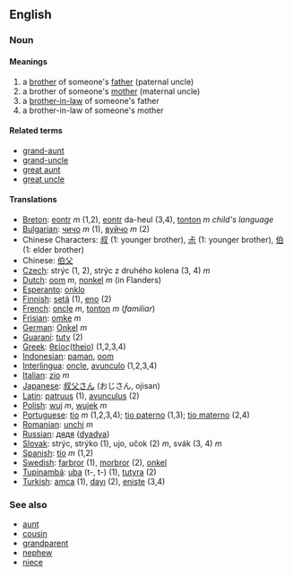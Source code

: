 ==English==
===Noun===
====Meanings====
#a [[brother]] of someone's [[father]] (paternal uncle)
#a brother of someone's [[mother]] (maternal uncle)
#a [[brother-in-law]] of someone's father
#a brother-in-law of someone's mother

====Related terms====
*[[grand-aunt]]
*[[grand-uncle]]
*[[great aunt]]
*[[great uncle]]

====Translations====
*[[Breton]]: [[eontr]] ''m'' (1,2), [[eontr]] da-heul (3,4), [[tonton]] ''m'' ''child's language''
*[[Bulgarian]]: [[чичо]] ''m'' (1), [[вуйчо]] ''m'' (2)
*Chinese Characters: [[叔]] (1: younger brother), [[尗]] (1: younger brother), [[伯]] (1: elder brother)
*Chinese: [[伯父]]
*[[Czech]]: strýc (1, 2), strýc z druhého kolena (3, 4) ''m'' 
*[[Dutch]]: [[oom]] ''m'', [[nonkel]] ''m'' (in Flanders)
*[[Esperanto]]: [[onklo]]
*[[Finnish]]: [[setä]] (1), [[eno]] (2)
*[[French]]: [[oncle]] ''m'', [[tonton]] ''m'' (''familiar'')
*[[Frisian]]: [[omke]] ''m''
*[[German]]: [[Onkel]] ''m''
*[[Guaraní]]: [[tuty]] (2)
*[[Greek]]: [[θείος]]([[theio]]) (1,2,3,4)
*[[Indonesian]]: [[paman]], [[oom]]
*[[Interlingua]]: [[oncle]], [[avunculo]] (1,2,3,4)
*[[Italian]]: [[zio]] ''m''
*[[Japanese]]: [[叔父さん]] (おじさん, ojisan)
*[[Latin]]: [[patruus]] (1), [[avunculus]] (2)
*[[Polish]]: [[wuj]] ''m'', [[wujek]] ''m''
*[[Portuguese]]: [[tio]] ''m'' (1,2,3,4); [[tio paterno]] (1,3); [[tio materno]] (2,4)
*[[Romanian]]: [[unchi]] ''m''
*[[Russian]]: [[дядя]] ([[dyadya]])
*[[Slovak]]:  strýc, strýko (1), ujo, učok (2) ''m'', svák (3, 4) ''m''   
*[[Spanish]]: [[tío]] ''m'' (1,2)
*[[Swedish]]: [[farbror]] (1), [[morbror]] (2), [[onkel]]
*[[Tupinambá]]: [[uba]] (t-, t-) (1), [[tutyra]] (2)
*[[Turkish]]: [[amca]] (1), [[dayı]] (2), [[enişte]] (3,4)

===See also===
*[[aunt]]
*[[cousin]]
*[[grandparent]]
*[[nephew]]
*[[niece]]